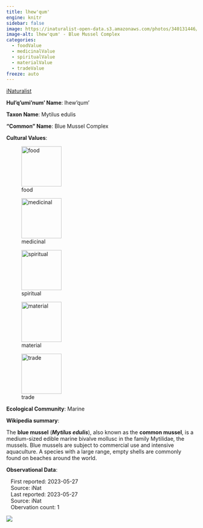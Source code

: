 ```yaml
---
title: lhew'qum'
engine: knitr
sidebar: false
image: https://inaturalist-open-data.s3.amazonaws.com/photos/340131446/medium.jpg
image-alt: lhew'qum' - Blue Mussel Complex
categories:
  - foodValue
  - medicinalValue
  - spiritualValue
  - materialValue
  - tradeValue
freeze: auto
---
```


<div role="img" class="imerss-photo" style="background-image: url(https://inaturalist-open-data.s3.amazonaws.com/photos/340131446/medium.jpg)" 
 alt="lhew'qum' - Blue Mussel Complex">
 <a href="https://www.inaturalist.org/taxa/1108240" target="_blank" class="taxonDisplay-iNat-extern">iNaturalist<span class="external-link"></span></a>
</div>

**Hul'q'umi'num' Name**: lhew'qum'



**Taxon Name**: Mytilus edulis

**"Common" Name**: Blue Mussel Complex

**Cultural Values**:

:::{layout-nrow=1}
![food](/files/food.svg){width=106px}

![medicinal](/files/medicinal.svg){width=106px}

![spiritual](/files/spiritual.svg){width=106px}

![material](/files/material.svg){width=106px}

![trade](/files/trade.svg){width=106px}
:::

**Ecological Community**: Marine

**Wikipedia summary**:
<p class="mw-empty-elt">
</p>

<p>The <b>blue mussel</b> (<i><b>Mytilus edulis</b></i>), also known as the <b>common mussel</b>, is a medium-sized edible marine bivalve mollusc in the family Mytilidae, the mussels. Blue mussels are subject to commercial use and intensive aquaculture. A species with a large range, empty shells are commonly found on beaches around the world.

**Observational Data**:

|    First reported: 2023-05-27

|    Source: iNat

|    Last reported: 2023-05-27

|    Source: iNat

|    Obervation count: 1

![](community_dist.png)
